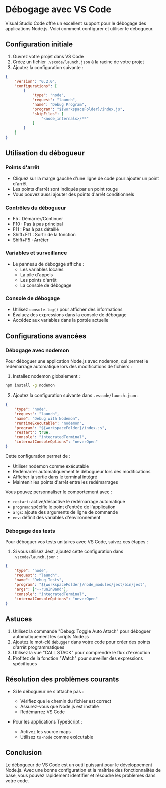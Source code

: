 
# Débogage avec VS Code

Visual Studio Code offre un excellent support pour le débogage des applications Node.js. Voici comment configurer et utiliser le débogueur.

## Configuration initiale

1. Ouvrez votre projet dans VS Code
2. Créez un fichier `.vscode/launch.json` à la racine de votre projet
3. Ajoutez la configuration suivante :

```json copy filename=".vscode/launch.json"
{
    "version": "0.2.0", 
    "configurations": [
        {
            "type": "node",
            "request": "launch",
            "name": "Debug Program",
            "program": "${workspaceFolder}/index.js",
            "skipFiles": [
                "<node_internals>/**"
            ]
        }
    ]
}
```

## Utilisation du débogueur

### Points d'arrêt

- Cliquez sur la marge gauche d'une ligne de code pour ajouter un point d'arrêt
- Les points d'arrêt sont indiqués par un point rouge
- Vous pouvez aussi ajouter des points d'arrêt conditionnels

### Contrôles du débogueur

- F5 : Démarrer/Continuer
- F10 : Pas à pas principal
- F11 : Pas à pas détaillé
- Shift+F11 : Sortir de la fonction
- Shift+F5 : Arrêter

### Variables et surveillance

- Le panneau de débogage affiche :
  - Les variables locales
  - La pile d'appels
  - Les points d'arrêt
  - La console de débogage

### Console de débogage

- Utilisez `console.log()` pour afficher des informations
- Évaluez des expressions dans la console de débogage
- Accédez aux variables dans la portée actuelle

## Configurations avancées

### Débogage avec nodemon

Pour déboguer une application Node.js avec nodemon, qui permet le redémarrage automatique lors des modifications de fichiers :

1. Installez nodemon globalement :

```sh npm2yarn copy
npm install -g nodemon
```

2. Ajoutez la configuration suivante dans `.vscode/launch.json` :

```json copy filename=".vscode/launch.json"
{
    "type": "node",
    "request": "launch",
    "name": "Debug with Nodemon",
    "runtimeExecutable": "nodemon",
    "program": "${workspaceFolder}/index.js",
    "restart": true,
    "console": "integratedTerminal",
    "internalConsoleOptions": "neverOpen"
}
```

Cette configuration permet de :
- Utiliser nodemon comme exécutable
- Redémarrer automatiquement le débogueur lors des modifications
- Afficher la sortie dans le terminal intégré
- Maintenir les points d'arrêt entre les redémarrages

Vous pouvez personnaliser le comportement avec :
- `restart`: active/désactive le redémarrage automatique
- `program`: spécifie le point d'entrée de l'application
- `args`: ajoute des arguments de ligne de commande
- `env`: définit des variables d'environnement



### Débogage des tests

Pour déboguer vos tests unitaires avec VS Code, suivez ces étapes :

1. Si vous utilisez Jest, ajoutez cette configuration dans `.vscode/launch.json` :

```json copy filename=".vscode/launch.json"
{
    "type": "node",
    "request": "launch",
    "name": "Debug Tests",
    "program": "${workspaceFolder}/node_modules/jest/bin/jest",
    "args": ["--runInBand"],
    "console": "integratedTerminal",
    "internalConsoleOptions": "neverOpen"
}
```

## Astuces

1. Utilisez la commande "Debug: Toggle Auto Attach" pour déboguer automatiquement les scripts Node.js
2. Ajoutez le mot-clé `debugger` dans votre code pour créer des points d'arrêt programmatiques
3. Utilisez la vue "CALL STACK" pour comprendre le flux d'exécution
4. Profitez de la fonction "Watch" pour surveiller des expressions spécifiques

## Résolution des problèmes courants

- Si le débogueur ne s'attache pas :
  - Vérifiez que le chemin du fichier est correct
  - Assurez-vous que Node.js est installé
  - Redémarrez VS Code

- Pour les applications TypeScript :
  - Activez les source maps
  - Utilisez `ts-node` comme exécutable

## Conclusion

Le débogueur de VS Code est un outil puissant pour le développement Node.js. Avec une bonne configuration et la maîtrise des fonctionnalités de base, vous pouvez rapidement identifier et résoudre les problèmes dans votre code.
